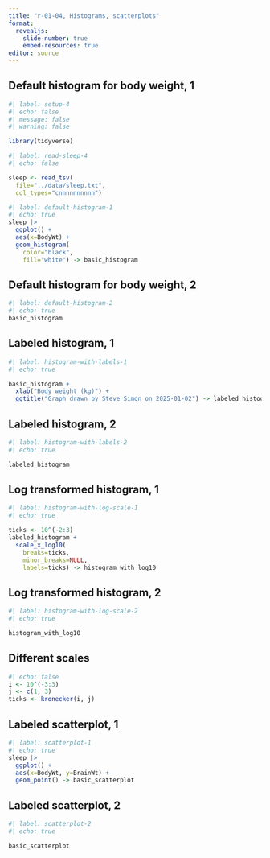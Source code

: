 ```yaml
---
title: "r-01-04, Histograms, scatterplots"
format: 
  revealjs:
    slide-number: true
    embed-resources: true
editor: source
---
```


## Default histogram for body weight, 1

```r
#| label: setup-4
#| echo: false
#| message: false
#| warning: false

library(tidyverse)
```

```r
#| label: read-sleep-4
#| echo: false

sleep <- read_tsv(
  file="../data/sleep.txt",
  col_types="cnnnnnnnnnn")
```

```r
#| label: default-histogram-1
#| echo: true
sleep |>
  ggplot() +
  aes(x=BodyWt) +
  geom_histogram(
    color="black",
    fill="white") -> basic_histogram
```

## Default histogram for body weight, 2


```r
#| label: default-histogram-2
#| echo: true
basic_histogram
```

::: notes

:::

## Labeled histogram, 1

```r
#| label: histogram-with-labels-1
#| echo: true

basic_histogram +
  xlab("Body weight (kg)") +
  ggtitle("Graph drawn by Steve Simon on 2025-01-02") -> labeled_histogram
```

## Labeled histogram, 2

```r
#| label: histogram-with-labels-2
#| echo: true

labeled_histogram
```

::: notes

:::

## Log transformed histogram, 1

```r
#| label: histogram-with-log-scale-1
#| echo: true

ticks <- 10^(-2:3)
labeled_histogram +
  scale_x_log10(
    breaks=ticks,
    minor_breaks=NULL,
    labels=ticks) -> histogram_with_log10
```


## Log transformed histogram, 2

```r
#| label: histogram-with-log-scale-2
#| echo: true

histogram_with_log10
```

## Different scales

```r
#| echo: false
i <- 10^(-3:3)
j <- c(1, 3)
ticks <- kronecker(i, j)
```

## Labeled scatterplot, 1

```r
#| label: scatterplot-1
#| echo: true
sleep |>
  ggplot() +
  aes(x=BodyWt, y=BrainWt) +
  geom_point() -> basic_scatterplot
```

## Labeled scatterplot, 2

```r
#| label: scatterplot-2
#| echo: true

basic_scatterplot
```